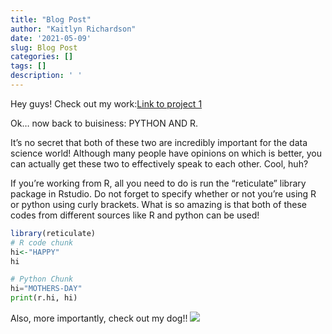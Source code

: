 ```yaml
---
title: "Blog Post"
author: "Kaitlyn Richardson"
date: '2021-05-09'
slug: Blog Post
categories: []
tags: []
description: ' '
---
```

Hey guys! Check out my work:[Link to project 1](/project/project1/)

Ok... now back to buisiness: PYTHON AND R.

It's no secret that both of these two are incredibly important for the data science world! Although many people have opinions on which is better, you can actually get these two to effectively speak to each other. Cool, huh? 

If you're working from R, all you need to do is run the "reticulate" library package in Rstudio. Do not forget to specify whether or not you're using R or python using curly brackets. What is so amazing is that both of these codes from different sources like R and python can be used! 

```R
library(reticulate) 
# R code chunk
hi<-"HAPPY" 
hi
```


```python
# Python Chunk 
hi="MOTHERS-DAY"
print(r.hi, hi)
```

Also, more importantly, check out my dog!!
![](/post/2021-05-09-blog-post_files/Screen Shot 2021-05-09 at 6.43.50 PM.png)



